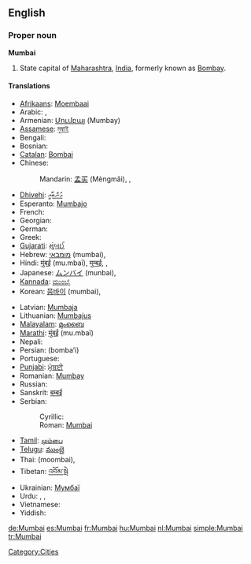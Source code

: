 ==English==
{{wikipedia}}

===Proper noun===
'''Mumbai'''

# State capital of [[Maharashtra]], [[India]], formerly known as [[Bombay]].

====Translations====
{{trans-top|state capital of Maharashtra}}
* [[Afrikaans]]: [[Moembaai]]
* Arabic: {{term|sc=Arab|ممباي|tr=mumbáy}},  {{t|ar|ممباي|m|tr=mumbáy|sc=Arab}}
* Armenian: [[Մումբայ]] (Mumbay)
* [[Assamese]]: [[মুম্বাই]]
* Bengali: {{t-|bn|মুম্বাই|sc=Beng|xs=Bengali}}
* Bosnian: {{t-|bs|Mumbaj|m}}
* [[Catalan]]: [[Bombai]]
* Chinese:
*: Mandarin: [[孟买]] (Mèngmǎi),  {{t|zh|孟買|sc=Hani}},  {{t|zh|孟买|tr=Mèngmǎi|sc=Hani}}
* [[Dhivehi]]: [[މުންބާއީ]]
* Esperanto: [[Mumbajo]]
* French: {{t+|fr|Bombay|f}}
* Georgian: {{t|ka|მუმბაი|tr=mumbai|sc=Geor|xs=Georgian}}
* German: {{t+|de|Mumbai|n}}
* Greek: {{t-|el|Βομβάη|tr=Vomvai}}
* [[Gujarati]]: [[મુંબઈ]]
* Hebrew: [[מומבאי]] (mumbai),  {{t|he|מומבאי|tr=mumbai|sc=Hebr}}
* Hindi: [[मुंबई]] (mu.mbaī), [[मुम्बई]],  {{t|hi|मुंबई|tr=mu.mbaī|sc=Deva}},  {{t|hi|मुम्बई|sc=Deva}}
* Japanese: [[ムンバイ]] (munbai),  {{t|ja|ムンバイ|tr=Munbai|sc=Jpan}}
* [[Kannada]]: [[ಮುಂಬೈ]]
* Korean: [[뭄바이]] (mumbai),  {{t|ko|뭄바이|tr=Mumbai|sc=Kore}}
{{trans-mid}}
* Latvian: [[Mumbaja]]
* Lithuanian: [[Mumbajus]]
* [[Malayalam]]: [[മുംബൈ]]
* [[Marathi]]: [[मुंबई]] (mu.mbaī)
* Nepali: {{t-|ne|मुम्बई|sc=Deva|xs=Nepali}}
* Persian: {{fa-Arab|[[بمبئی]]}} (bomba’i)
* Portuguese: {{t|pt|Bombaim}}
* [[Punjabi]]: [[ਮੁੰਬਈ]]
* Romanian: [[Mumbay]]
* Russian: {{t-|ru|Мумбаи|tr=Mumbái}}
* Sanskrit: [[बम्बई]]
* Serbian:
*: Cyrillic: {{t-|sr|Мумбај|m|sc=Cyrl}}
*: Roman: [[Mumbaj#Serbian|Mumbaj]] {{m}}
* [[Tamil]]: [[மும்பை]]
* [[Telugu]]: [[ముంబై]]
* Thai: {{Thai|[[มุมไบ]]}} (moombai),  {{t|th|มุมไบ|tr=moombai|sc=Thai}}
* Tibetan: [[འབོམ་སྦེ]]
* Ukrainian: [[Мумбаї]]
* Urdu: {{ur-Arab|[[ممبئ|مُمبئ]]}}, {{ur-Arab|[[ممبئی]]}},  {{t|ur|ممبئی|sc=ur-Arab}}
* Vietnamese: {{t-|vi|Mumbai|xs=Vietnamese}}
* Yiddish: {{t|yi|מומביי|tr=mumbai|xs=Yiddish}}
{{trans-bottom}}

[[Category:Cities]]

[[de:Mumbai]]
[[es:Mumbai]]
[[fr:Mumbai]]
[[hu:Mumbai]]
[[nl:Mumbai]]
[[simple:Mumbai]]
[[tr:Mumbai]]